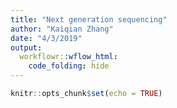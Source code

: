 ```yaml
---
title: "Next generation sequencing"
author: "Kaiqian Zhang"
date: "4/3/2019"
output: 
  workflowr::wflow_html:
    code_folding: hide
---
```


```r
knitr::opts_chunk$set(echo = TRUE)
```

